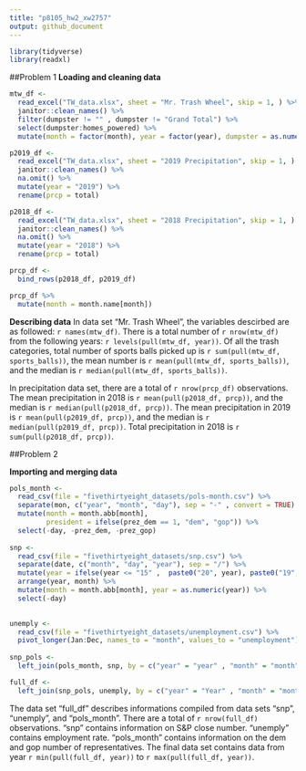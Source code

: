 ```yaml
---
title: "p8105_hw2_xw2757"
output: github_document
---
```

```r
library(tidyverse)
library(readxl)
```
##Problem 1
**Loading and cleaning data**
```r
mtw_df <- 
  read_excel("TW_data.xlsx", sheet = "Mr. Trash Wheel", skip = 1, ) %>% 
  janitor::clean_names() %>% 
  filter(dumpster != "" , dumpster != "Grand Total") %>% 
  select(dumpster:homes_powered) %>% 
  mutate(month = factor(month), year = factor(year), dumpster = as.numeric(dumpster), sports_balls = round(sports_balls, digit = 0))
```



```r
p2019_df <- 
  read_excel("TW_data.xlsx", sheet = "2019 Precipitation", skip = 1, ) %>% 
  janitor::clean_names() %>% 
  na.omit() %>% 
  mutate(year = "2019") %>% 
  rename(prcp = total)

p2018_df <- 
  read_excel("TW_data.xlsx", sheet = "2018 Precipitation", skip = 1, ) %>% 
  janitor::clean_names() %>% 
  na.omit() %>% 
  mutate(year = "2018") %>% 
  rename(prcp = total)

prcp_df <-  
  bind_rows(p2018_df, p2019_df)

prcp_df %>% 
  mutate(month = month.name[month])
```

**Describing data**
In data set "Mr. Trash Wheel", the variables descirbed are as followed: `r names(mtw_df)`. There is a total number of `r nrow(mtw_df)` from the following years: `r levels(pull(mtw_df, year))`. Of all the trash categories, total number of sports balls picked up is `r sum(pull(mtw_df, sports_balls))`, the mean number is `r mean(pull(mtw_df, sports_balls))`, and the median is `r median(pull(mtw_df, sports_balls))`.


In precipitation data set, there are a total of `r nrow(prcp_df)` observations. The mean precipitation in 2018 is `r mean(pull(p2018_df, prcp))`, and the median is `r median(pull(p2018_df, prcp))`. The mean precipitation in 2019 is `r mean(pull(p2019_df, prcp))`, and the median is `r median(pull(p2019_df, prcp))`. Total precipitation in 2018 is `r sum(pull(p2018_df, prcp))`.

##Problem 2

**Importing and merging data**
```r
pols_month <- 
  read_csv(file = "fivethirtyeight_datasets/pols-month.csv") %>% 
  separate(mon, c("year", "month", "day"), sep = "-" , convert = TRUE) %>% 
  mutate(month = month.abb[month], 
         president = ifelse(prez_dem == 1, "dem", "gop")) %>% 
  select(-day, -prez_dem, -prez_gop)
         
snp <- 
  read_csv(file = "fivethirtyeight_datasets/snp.csv") %>% 
  separate(date, c("month", "day", "year"), sep = "/") %>% 
  mutate(year = ifelse(year <= "15" ,  paste0("20", year), paste0("19", year)), month = as.numeric(month)) %>% 
  arrange(year, month) %>% 
  mutate(month = month.abb[month], year = as.numeric(year)) %>% 
  select(-day)
  

unemply <- 
  read_csv(file = "fivethirtyeight_datasets/unemployment.csv") %>% 
  pivot_longer(Jan:Dec, names_to = "month", values_to = "unemployment")
  
snp_pols <- 
  left_join(pols_month, snp, by = c("year" = "year" , "month" = "month"))

full_df <- 
  left_join(snp_pols, unemply, by = c("year" = "Year" , "month" = "month"))
```

The data set "full_df" describes informations compiled from data sets "snp", "unemply", and "pols_month". There are a total of `r nrow(full_df)` observations. "snp" contains information on S&P close number. "unemply" contains employment rate. "pols_month" contains information on the dem and gop number of representatives. The final data set contains data from year `r min(pull(full_df, year))` to `r max(pull(full_df, year))`. 

